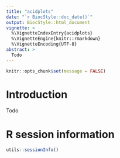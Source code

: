 ```yaml
---
title: "acidplots"
date: "`r BiocStyle::doc_date()`"
output: BiocStyle::html_document
vignette: >
  %\VignetteIndexEntry{acidplots}
  %\VignetteEngine{knitr::rmarkdown}
  %\VignetteEncoding{UTF-8}
abstract: >
  Todo
---
```


```r
knitr::opts_chunk$set(message = FALSE)
```

# Introduction

Todo

# R session information

```r
utils::sessionInfo()
```

[R]: https://www.r-project.org/
